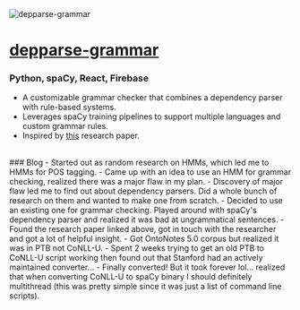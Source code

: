 
<div className="flex flex-col items-center justify-center mb-8">
    <Image
        src="./carbon_pyesl.png"
        alt="depparse-grammar"
        width={300}
        height={225}
        className="w-64 h-auto mb-4 md:w-96 md:h-auto"
    />
</div>

# [depparse-grammar](https://github.com/skarokin/depparse-grammar)
### Python, spaCy, React, Firebase
- A customizable grammar checker that combines a dependency parser with rule-based systems.
- Leverages spaCy training pipelines to support multiple languages and custom grammar rules.
- Inspired by [this](https://mmozgovoy.dev/papers/mozgovoy11b.pdf) research paper.
<br/>
### Blog
- Started out as random research on HMMs, which led me to HMMs for POS tagging.
- Came up with an idea to use an HMM for grammar checking, realized there was a major flaw in my plan.
- Discovery of major flaw led me to find out about dependency parsers. Did a whole bunch of research on them and wanted to make one from scratch.
- Decided to use an existing one for grammar checking. Played around with spaCy's dependency parser and realized it was bad at ungrammatical sentences.
- Found the research paper linked above, got in touch with the researcher and got a lot of helpful insight.
- Got OntoNotes 5.0 corpus but realized it was in PTB not CoNLL-U.
- Spent 2 weeks trying to get an old PTB to CoNLL-U script working then found out that Stanford had an actively maintained converter...
- Finally converted! But it took forever lol... realized that when converting CoNLL-U to spaCy binary I should definitely multithread (this was pretty simple since it was just a list of command line scripts). 